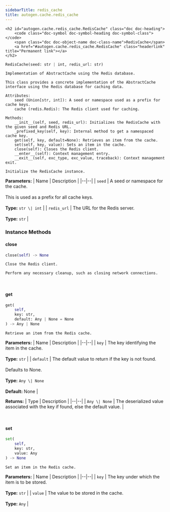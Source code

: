 ```yaml
---
sidebarTitle: redis_cache
title: autogen.cache.redis_cache
---
```


    <h2 id="autogen.cache.redis_cache.RedisCache" class="doc doc-heading">
        <code class="doc-symbol doc-symbol-heading doc-symbol-class"></code>
        <span class="doc doc-object-name doc-class-name">RedisCache</span>
        <a href="#autogen.cache.redis_cache.RedisCache" class="headerlink" title="Permanent link"></a>
    </h2>

```python
RedisCache(seed: str | int, redis_url: str)
```

    Implementation of AbstractCache using the Redis database.
    
    This class provides a concrete implementation of the AbstractCache
    interface using the Redis database for caching data.
    
    Attributes:
        seed (Union[str, int]): A seed or namespace used as a prefix for cache keys.
        cache (redis.Redis): The Redis client used for caching.
    
    Methods:
        __init__(self, seed, redis_url): Initializes the RedisCache with the given seed and Redis URL.
        _prefixed_key(self, key): Internal method to get a namespaced cache key.
        get(self, key, default=None): Retrieves an item from the cache.
        set(self, key, value): Sets an item in the cache.
        close(self): Closes the Redis client.
        __enter__(self): Context management entry.
        __exit__(self, exc_type, exc_value, traceback): Context management exit.
    
    Initialize the RedisCache instance.

<b>Parameters:</b>
| Name | Description |
|--|--|
| `seed` | A seed or namespace for the cache.<br/><br/>This is used as a prefix for all cache keys.<br/><br/>**Type:** `str \| int` |
| `redis_url` | The URL for the Redis server.<br/><br/>**Type:** `str` |

### Instance Methods

<code class="doc-symbol doc-symbol-heading doc-symbol-method"></code>
#### close
<a href="#autogen.cache.redis_cache.RedisCache.close" class="headerlink" title="Permanent link"></a>

```python
close(self) -> None
```

    Close the Redis client.
    
    Perform any necessary cleanup, such as closing network connections.

<br />

<code class="doc-symbol doc-symbol-heading doc-symbol-method"></code>
#### get
<a href="#autogen.cache.redis_cache.RedisCache.get" class="headerlink" title="Permanent link"></a>

```python
get(
    self,
    key: str,
    default: Any | None = None
) -> Any | None
```

    Retrieve an item from the Redis cache.

<b>Parameters:</b>
| Name | Description |
|--|--|
| `key` | The key identifying the item in the cache.<br/><br/>**Type:** `str` |
| `default` | The default value to return if the key is not found.<br/><br/>Defaults to None.<br/><br/>**Type:** `Any \| None`<br/><br/>**Default:** None |

<b>Returns:</b>
| Type | Description |
|--|--|
| `Any \| None` | The deserialized value associated with the key if found, else the default value. |

<br />

<code class="doc-symbol doc-symbol-heading doc-symbol-method"></code>
#### set
<a href="#autogen.cache.redis_cache.RedisCache.set" class="headerlink" title="Permanent link"></a>

```python
set(
    self,
    key: str,
    value: Any
) -> None
```

    Set an item in the Redis cache.

<b>Parameters:</b>
| Name | Description |
|--|--|
| `key` | The key under which the item is to be stored.<br/><br/>**Type:** `str` |
| `value` | The value to be stored in the cache.<br/><br/>**Type:** `Any` |

<br />